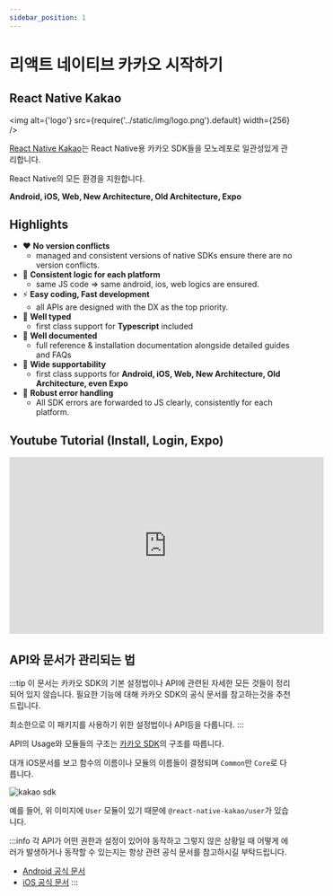 ```yaml
---
sidebar_position: 1
---
```


# 리액트 네이티브 카카오 시작하기

## React Native Kakao

<img alt={'logo'} src={require('../static/img/logo.png').default} width={256} />

[React Native Kakao](https://github.com/mym0404/react-native-kakao)는 React Native용 카카오 SDK들을 모노레포로 일관성있게 관리합니다.

React Native의 모든 환경을 지원합니다.

**Android, iOS, Web, New Architecture, Old Architecture, Expo**

## Highlights

- ❤️ **No version conflicts**
  - managed and consistent versions of native SDKs ensure there are no version conflicts.
- 🍎 **Consistent logic for each platform**
  - same JS code => same android, ios, web logics are ensured.
- ⚡️ **Easy coding, Fast development**
  - all APIs are designed with the DX as the top priority.
- 🎃 **Well typed**
  - first class support for **Typescript** included
- 📄 **Well documented**
  - full reference & installation documentation alongside detailed guides and FAQs
- 🚀 **Wide supportability**
  - first class supports for **Android, iOS, Web, New Architecture, Old Architecture, even Expo**
- 🦋 **Robust error handling**
  - All SDK errors are forwarded to JS clearly, consistently for each platform.

## Youtube Tutorial (Install, Login, Expo)

<iframe width="560" height="315" src="https://www.youtube.com/embed/apRtsSIYMt0?si=6J8tp5q7rGSffJvT" title="YouTube video player" frameborder="0" allow="accelerometer; autoplay; clipboard-write; encrypted-media; gyroscope; picture-in-picture; web-share" referrerpolicy="strict-origin-when-cross-origin" allowfullscreen></iframe>

## API와 문서가 관리되는 법

:::tip
이 문서는 카카오 SDK의 기본 설정법이나 API에 관련된 자세한 모든 것들이 정리되어 있지 않습니다.
필요한 기능에 대해 카카오 SDK의 공식 문서를 참고하는것을 추천드립니다.

최소한으로 이 패키지를 사용하기 위한 설정법이나 API등을 다룹니다.
:::

API의 Usage와 모듈들의 구조는 [카카오 SDK](https://developers.kakao.com/docs/latest/ko/ios/getting-started)의 구조를 따릅니다.

대개 iOS문서를 보고 함수의 이름이나 모듈의 이름들이 결정되며 `Common`만 `Core`로 다릅니다.

![kakao sdk](https://raw.githubusercontent.com/mym0404/image-archive/master/202404211418541.webp)

예를 들어, 위 이미지에 `User` 모듈이 있기 때문에 `@react-native-kakao/user`가 있습니다.

:::info
각 API가 어떤 권한과 설정이 있어야 동작하고 그렇지 않은 상황일 때 어떻게 에러가 발생하거나 동작할 수 있는지는
항상 관련 공식 문서를 참고하시길 부탁드립니다.

- [Android 공식 문서](https://developers.kakao.com/docs/latest/ko/android/getting-started)
- [iOS 공식 문서](https://developers.kakao.com/docs/latest/ko/ios/getting-started)
:::
